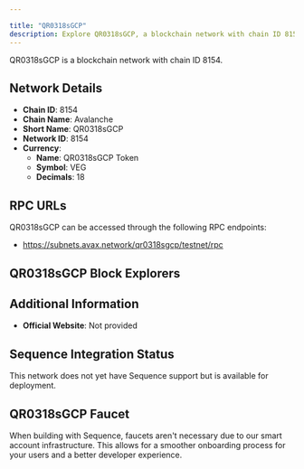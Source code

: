 ```yaml
---

title: "QR0318sGCP"
description: Explore QR0318sGCP, a blockchain network with chain ID 8154. Learn about its native currency, QR0318sGCP Token, and how to interact with the network.
---
```




QR0318sGCP is a blockchain network with chain ID 8154.

## Network Details

- **Chain ID**: 8154
- **Chain Name**: Avalanche
- **Short Name**: QR0318sGCP
- **Network ID**: 8154
- **Currency**: 
  - **Name**: QR0318sGCP Token
  - **Symbol**: VEG
  - **Decimals**: 18

## RPC URLs

QR0318sGCP can be accessed through the following RPC endpoints:

- https://subnets.avax.network/qr0318sgcp/testnet/rpc

## QR0318sGCP Block Explorers



## Additional Information

- **Official Website**: Not provided

## Sequence Integration Status

This network does not yet have Sequence support but is available for deployment.

## QR0318sGCP Faucet

When building with Sequence, faucets aren't necessary due to our smart account infrastructure. This allows for a smoother onboarding process for your users and a better developer experience.
